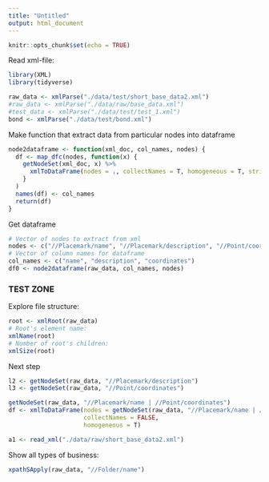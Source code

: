```yaml
---
title: "Untitled"
output: html_document
---
```


```r
knitr::opts_chunk$set(echo = TRUE)
```

Read xml-file:
```r
library(XML)
library(tidyverse)

raw_data <- xmlParse("./data/test/short_base_data2.xml")
#raw_data <- xmlParse("./data/raw/base_data.xml")
#test_data <- xmlParse("./data/test/test_1.xml")
bond <- xmlParse("./data/test/bond.xml")
```

Make function that extract data from particular nodes into dataframe
```r
node2dataframe <- function(xml_doc, col_names, nodes) {
  df <- map_dfc(nodes, function(x) {
    getNodeSet(xml_doc, x) %>% 
      xmlToDataFrame(nodes = ., collectNames = T, homogeneous = T, stringsAsFactors = F)
    }
  )
  names(df) <- col_names
  return(df)
}
```
Get dataframe
```r
# Vector of nodes to extract from xml
nodes <- c("//Placemark/name", "//Placemark/description", "//Point/coordinates")
# Vector of column names for dataframe
col_names <- c("name", "description", "coordinates")
df0 <- node2dataframe(raw_data, col_names, nodes)
```

### TEST ZONE
Explore file structure:
```r
root <- xmlRoot(raw_data)
# Root's element name:
xmlName(root)
# Number of root's children:
xmlSize(root)
```


Next step
```r
l2 <- getNodeSet(raw_data, "//Placemark/description")
l3 <- getNodeSet(raw_data, "//Point/coordinates")
```



```r
getNodeSet(raw_data, "//Placemark/name | //Point/coordinates")
df <- xmlToDataFrame(nodes = getNodeSet(raw_data, "//Placemark/name | //Point/coordinates"),
                     collectNames = FALSE,
                     homogeneous = T)
```


```r
a1 <- read_xml("./data/raw/short_base_data2.xml")
```

Show all types of business:
```r
xpathSApply(raw_data, "//Folder/name")

```



